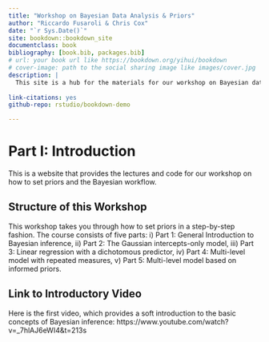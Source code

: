 ```yaml
--- 
title: "Workshop on Bayesian Data Analysis & Priors"
author: "Riccardo Fusaroli & Chris Cox"
date: "`r Sys.Date()`"
site: bookdown::bookdown_site
documentclass: book
bibliography: [book.bib, packages.bib]
# url: your book url like https://bookdown.org/yihui/bookdown
# cover-image: path to the social sharing image like images/cover.jpg
description: |
  This site is a hub for the materials for our workshop on Bayesian data analysis and priors. 
  
link-citations: yes
github-repo: rstudio/bookdown-demo

---
```


# Part I: Introduction

This is a website that provides the lectures and code for our workshop on how to set priors and the Bayesian workflow.

## Structure of this Workshop 

This workshop takes you through how to set priors in a step-by-step fashion. The course consists of five parts: 
        i) Part 1: General Introduction to Bayesian inference,
        ii) Part 2: The Gaussian intercepts-only model, 
        iii) Part 3: Linear regression with a dichotomous predictor,
        iv) Part 4: Multi-level model with repeated measures,
        v) Part 5: Multi-level model based on informed priors.

## Link to Introductory Video

Here is the first video, which provides a soft introduction to the basic concepts of Bayesian inference:
https://www.youtube.com/watch?v=_7hlAJ6eWI4&t=213s


